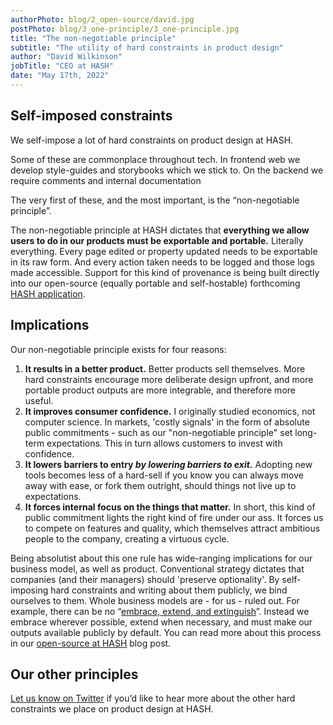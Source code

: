```yaml
---
authorPhoto: blog/2_open-source/david.jpg
postPhoto: blog/3_one-principle/3_one-principle.jpg
title: "The non-negotiable principle"
subtitle: "The utility of hard constraints in product design"
author: "David Wilkinson"
jobTitle: "CEO at HASH"
date: "May 17th, 2022"
---
```


## Self-imposed constraints

We self-impose a lot of hard constraints on product design at HASH.

Some of these are commonplace throughout tech. In frontend web we develop style-guides and storybooks which we stick to. On the backend we require comments and internal documentation

The very first of these, and the most important, is the “non-negotiable principle”. 

The non-negotiable principle at HASH dictates that **everything we allow users to do in our products must be exportable and portable.** Literally everything. Every page edited or property updated needs to be exportable in its raw form. And every action taken needs to be logged and those logs made accessible. Support for this kind of provenance is being built directly into our open-source (equally portable and self-hostable) forthcoming [HASH application](https://github.com/hashintel/hash/tree/main/packages/hash).

## Implications

Our non-negotiable principle exists for four reasons:

1. **It results in a better product.** Better products sell themselves. More hard constraints encourage more deliberate design upfront, and more portable product outputs are more integrable, and therefore more useful.
2. **It improves consumer confidence.** I originally studied economics, not computer science. In markets, 'costly signals' in the form of absolute public commitments - such as our "non-negotiable principle" set long-term expectations. This in turn allows customers to invest with confidence.
3. **It lowers barriers to entry _by lowering barriers to exit._** Adopting new tools becomes less of a hard-sell if you know you can always move away with ease, or fork them outright, should things not live up to expectations.
4. **It forces internal focus on the things that matter.** In short, this kind of public commitment lights the right kind of fire under our ass. It forces us to compete on features and quality, which themselves attract ambitious people to the company, creating a virtuous cycle.

Being absolutist about this one rule has wide-ranging implications for our business model, as well as product. Conventional strategy dictates that companies (and their managers) should 'preserve optionality'. By self-imposing hard constraints and writing about them publicly, we bind ourselves to them. Whole business models are - for us - ruled out. For example, there can be no “<a href="https://en.wikipedia.org/wiki/Embrace,_extend,_and_extinguish">embrace, extend, and extinguish</a>”. Instead we embrace wherever possible, extend when necessary, and must make our outputs available publicly by default. You can read more about this process in our [open-source at HASH](https://hash.dev/blog/open-source) blog post.

## Our other principles

[Let us know on Twitter](https://twitter.com/hashintel) if you’d like to hear more about the other hard constraints we place on product design at HASH.
